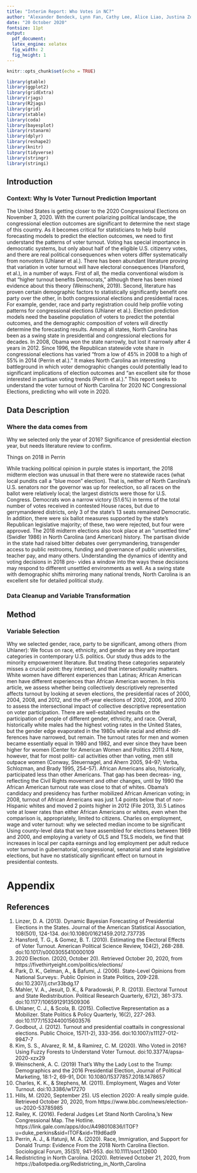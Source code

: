 ```yaml
---
title: "Interim Report: Who Votes in NC?"
author: "Alexander Bendeck, Lynn Fan, Cathy Lee, Alice Liao, Justina Zou"
date: "20 October 2020"
fontsize: 11pt
output: 
  pdf_document: 
  latex_engine: xelatex
  fig_width: 2
  fig_height: 1
---
```


```r
knitr::opts_chunk$set(echo = TRUE)
```

```r
library(gtable)
library(ggplot2)
library(gridExtra)
library(rjags)
library(R2jags)
library(grid)
library(xtable)
library(coda)
library(bayesplot)
library(rstanarm)
library(dplyr)
library(reshape2)
library(knitr)
library(tidyverse)
library(stringr)
library(stringi)
```

## Introduction


### Context: Why Is Voter Turnout Prediction Important

The United States is getting closer to the 2020 Congressional Elections on November 3, 2020. With the current polarizing political landscape, the congressional election outcomes are significant to determine the next stage of this country. As it becomes critical for statisticians to help build forecasting models to predict the election outcomes, we need to first understand the patterns of voter turnout. Voting has special importance in democratic systems, but only about half of the eligible U.S. citizenry votes, and there are real political consequences when voters differ systematically from nonvoters (Uhlaner et al.). There has been abundant literature proving that variation in voter turnout will have electoral consequences (Hansford, et al.), in a number of ways. First of all, the media conventional wisdom is that “higher turnout benefits Democrats,” although there has been mixed evidence about this theory (Weinschenk, 2019). Second, literature has proven certain demographic factors to statistically significantly benefit one party over the other, in both congressional elections and presidential races. For example, gender, race and party registration could help profile voting patterns for congressional elections (Uhlaner et al.). Election prediction models need the baseline population of voters to predict the potential outcomes, and the demographic composition of voters will directly determine the forecasting results. 
\newline
Among all states, North Carolina has been as a swing state in presidential and congressional elections for decades. In 2008, Obama won the state narrowly, but lost it narrowly after 4 years in 2012. Since 1996, the Republican statewide vote share in congressional elections has varied "from a low of 45% in 2008 to a high of 55% in 2014 (Perrin et al.)." It makes North Carolina an interesting battleground in which voter demographic changes could potentially lead to significant implications of election outcomes and "an excellent site for those interested in partisan voting trends (Perrin et al.)." This report seeks to understand the voter turnout of North Carolina for 2020 NC Congressional Elections, predicting who will vote in 2020.  

## Data Description

### Where the data comes from

Why we selected only the year of 2016? Significance of presidential election year, but needs literature review to confirm.

Things on 2018 in Perrin

While tracking political opinion in purple states is important, the 2018 midterm election was unusual in that there were no statewide races (what local pundits call a “blue moon” election). That is, neither of North Carolina’s U.S. senators nor the governor was up for reelection, so all races on the ballot were relatively local; the largest districts were those for U.S. Congress. Democrats won a narrow victory (51.6%) in terms of the total number of votes received in contested House races, but due to gerrymandered districts, only 3 of the state’s 13 seats remained Democratic. In addition, there were six ballot measures supported by the state’s Republican legislative majority; of these, two were rejected, but four were approved.
The 2018 midterm elections also took place at an “unsettled time” (Swidler 1986) in North Carolina (and American) history. The partisan divide in the state had raised bitter debates over gerrymandering, transgender access to public restrooms, funding and governance of public universities, teacher pay, and many others. Understanding the dynamics of identity and voting decisions in 2018 pro- vides a window into the ways these decisions may respond to different unsettled environments as well. As a swing state with demographic shifts mirroring many national trends, North Carolina is an excellent site for detailed political study.

### Data Cleanup and Variable Transformation

## Method

### Variable Selection

Why we selected gender, race, party to be significant, among others (from Uhlaner):
\newline
We focus on race, ethnicity, and gender as they are important categories in contemporary U.S. politics. Our study thus adds to the minority empowerment literature. But treating these categories separately misses a crucial point: they intersect, and that intersectionality matters. White women have different experiences than Latinas; African American men have different experiences than African American women. In this article, we assess whether being collectively descriptively represented affects turnout by looking at seven elections, the presidential races of 2000, 2004, 2008, and 2012, and the off-year elections of 2002, 2006, and 2010 to assess the intersectional impact of collective descriptive representation on voter participation.
There are well-established results on the participation of people of different gender, ethnicity, and race. Overall, historically white males had the highest voting rates in the United States, but the gender edge evaporated in the 1980s while racial and ethnic dif- ferences have narrowed, but remain. The turnout rates for men and women became essentially equal in 1980 and 1982, and ever since they have been higher for women (Center for American Women and Politics 2011).4 Note, however, that for most politi- cal activities other than voting, men still outpace women (Conway, Steuernagel, and Ahern 2005, 94–97; Verba, Schlozman, and Brady 1995, 254–57). African Americans also, historically, participated less than other Americans. That gap has been decreas- ing, reflecting the Civil Rights movement and other changes, until by 1990 the African American turnout rate was close to that of whites. Obama’s candidacy and presidency has further mobilized African American voting; in 2008, turnout of African Americans was just 1.4 points below that of non-Hispanic whites and moved 2 points higher in 2012 (File 2013, 3).5 Latinos vote at lower rates than either African Americans or whites, even when the comparison is, appropriately, limited to citizens. 
\newline
Charles on employment, wage and voter turnout: why we selected median income to be significant
\newline
Using county-level data that we have assembled for elections between 1969 and 2000, and employing a variety of OLS and TSLS models, we find that increases in local per capita earnings and log employment per adult reduce voter turnout in gubernatorial, congressional, senatorial and state legislative elections, but have no statistically significant effect on turnout in presidential contests. 

# Appendix
## References

1. Linzer, D. A. (2013). Dynamic Bayesian Forecasting of Presidential Elections in the States. Journal of the American Statistical Association, 108(501), 124-134. doi:10.1080/01621459.2012.737735
\newline
2. Hansford, T. G., &amp; Gomez, B. T. (2010). Estimating the Electoral Effects of Voter Turnout. American Political Science Review, 104(2), 268-288. doi:10.1017/s0003055410000109
\newline
3. 2020 Election. (2020, October 20). Retrieved October 20, 2020, from https://fivethirtyeight.com/politics/elections/
\newline
4. Park, D. K., Gelman, A., &amp; Bafumi, J. (2006). State-Level Opinions from National Surveys:. Public Opinion in State Politics, 209-228. doi:10.2307/j.ctvr33bdg.17
\newline
5. Mahler, V. A., Jesuit, D. K., &amp; Paradowski, P. R. (2013). Electoral Turnout and State Redistribution. Political Research Quarterly, 67(2), 361-373. doi:10.1177/1065912913509306
\newline
6. Uhlaner, C. J., &amp; Scola, B. (2015). Collective Representation as a Mobilizer. State Politics &amp; Policy Quarterly, 16(2), 227-263. doi:10.1177/1532440015603576
\newline
7. Godbout, J. (2012). Turnout and presidential coattails in congressional elections. Public Choice, 157(1-2), 333-356. doi:10.1007/s11127-012-9947-7
\newline
8. Kim, S. S., Alvarez, R. M., &amp; Ramirez, C. M. (2020). Who Voted in 2016? Using Fuzzy Forests to Understand Voter Turnout. doi:10.33774/apsa-2020-xzx29
\newline
9. Weinschenk, A. C. (2019) That’s Why the Lady Lost to the Trump: Demographics and the 2016 Presidential Election, Journal of Political Marketing, 18:1-2, 69-91, DOI: 10.1080/15377857.2018.1478657
\newline
10. Charles, K. K., &amp; Stephens, M. (2011). Employment, Wages and Voter Turnout. doi:10.3386/w17270
\newline
11. Hills, M. (2020, September 25). US election 2020: A really simple guide. Retrieved October 20, 2020, from https://www.bbc.com/news/election-us-2020-53785985
\newline
12. Railey, K. (2016). Federal Judges Let Stand North Carolina,'s New Congressional Map. The Hotline. https://link.gale.com/apps/doc/A498010836/ITOF?u=duke_perkins&sid=ITOF&xid=119d6ad9
\newline
13. Perrin, A. J., &amp; Ifatunji, M. A. (2020). Race, Immigration, and Support for Donald Trump: Evidence From the 2018 North Carolina Election. Sociological Forum, 35(S1), 941-953. doi:10.1111/socf.12600
\newline
14. Redistricting in North Carolina. (2020). Retrieved October 21, 2020, from https://ballotpedia.org/Redistricting_in_North_Carolina
